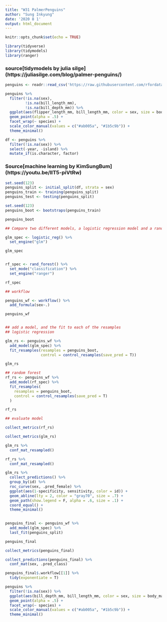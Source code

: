 ```yaml
---
title: "W31 PalmerPenguins"
author: "Sung Inkyung"
date: '2020 8 1'
output: html_document
---
```


```r
knitr::opts_chunk$set(echo = TRUE)
```

```r
library(tidyverse)
library(tidymodels)
library(ranger)
```
### source[tidymodels by julia silge] (https://juliasilge.com/blog/palmer-penguins/)

```r
penguins <- readr::read_csv('https://raw.githubusercontent.com/rfordatascience/tidytuesday/master/data/2020/2020-07-28/penguins.csv')
```


```r
penguins %>% 
  filter(!is.na(sex),
         !is.na(bill_length_mm),
         !is.na(bill_depth_mm)) %>%
  ggplot(aes(flipper_length_mm, bill_length_mm, color = sex, size = body_mass_g)) +
  geom_point(alpha = .5) +
  facet_wrap(~ species) +
  scale_color_manual(values = c("#ab005a", "#1b5c9b")) +
  theme_minimal()
```


```r
df <- penguins %>% 
  filter(!is.na(sex)) %>% 
  select(-year, -island) %>% 
  mutate_if(is.character, factor)
```
### Source[machine learning by KimSungBum] (https://youtu.be/lIT5-piVtRw)

```r

set.seed(123)
penguins_split <- initial_split(df, strata = sex)
penguins_train <- training(penguins_split)
penguins_test <- testing(penguins_split)

set.seed(123)
penguins_boot <- bootstraps(penguins_train)

penguins_boot

## Compare two different models, a logistic regression model and a random forest model

glm_spec <- logistic_reg() %>% 
  set_engine("glm")

glm_spec


rf_spec <- rand_forest() %>% 
  set_mode("classification") %>% 
  set_engine("ranger")

rf_spec

## workflow

penguins_wf <- workflow() %>% 
  add_formula(sex~.)

penguins_wf


## add a model, and the fit to each of the resamples
## logistic regression

glm_rs <- penguins_wf %>% 
  add_model(glm_spec) %>% 
  fit_resamples(resamples = penguins_boot,
                control = control_resamples(save_pred = T))

glm_rs

## random forest
rf_rs <- penguins_wf %>% 
  add_model(rf_spec) %>% 
  fit_resamples(
    resamples = penguins_boot,
    control = control_resamples(save_pred = T)
  )

rf_rs

```


```r
## evaluate model

collect_metrics(rf_rs)

collect_metrics(glm_rs)
```


```r
glm_rs %>% 
  conf_mat_resampled()

rf_rs %>% 
  conf_mat_resampled()
```


```r

glm_rs %>% 
  collect_predictions() %>% 
  group_by(id) %>% 
  roc_curve(sex, .pred_female) %>% 
  ggplot(aes(1-specificity, sensitivity, color = id)) +
  geom_abline(lty = 2, color = "gray70", size = .7) +
  geom_path(show.legend = F, alpha = .6, size = .1) +
  coord_equal() +
  theme_minimal()
           

```


```r
penguins_final <- penguins_wf %>% 
  add_model(glm_spec) %>% 
  last_fit(penguins_split)

penguins_final
```

```r
collect_metrics(penguins_final)
```


```r
collect_predictions(penguins_final) %>% 
  conf_mat(sex, .pred_class)

penguins_final$.workflow[[1]] %>% 
  tidy(exponentiate = T)
```


```r
penguins %>% 
  filter(!is.na(sex)) %>% 
  ggplot(aes(bill_depth_mm, bill_length_mm, color = sex, size = body_mass_g)) +
  geom_point(alpha = .5) +
  facet_wrap(~ species) +
  scale_color_manual(values = c("#ab005a", "#1b5c9b")) +
  theme_minimal()
```

